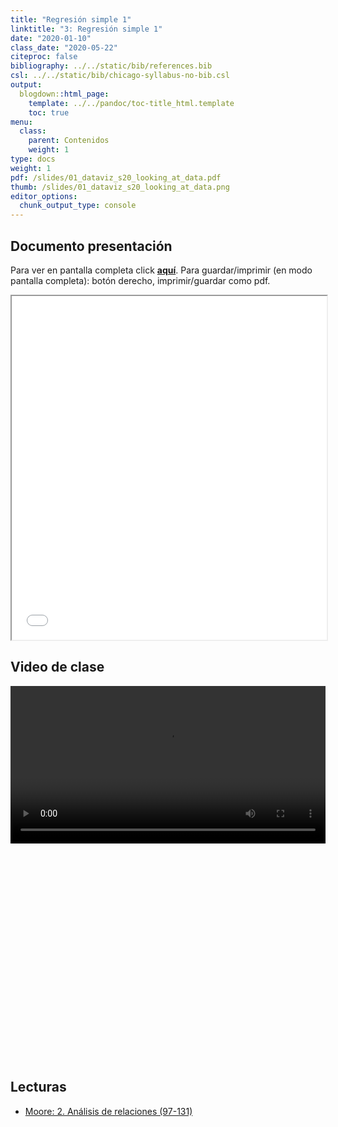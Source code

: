 ```yaml
---
title: "Regresión simple 1"
linktitle: "3: Regresión simple 1"
date: "2020-01-10"
class_date: "2020-05-22"
citeproc: false
bibliography: ../../static/bib/references.bib
csl: ../../static/bib/chicago-syllabus-no-bib.csl
output:
  blogdown::html_page:
    template: ../../pandoc/toc-title_html.template
    toc: true
menu:
  class:
    parent: Contenidos
    weight: 1
type: docs
weight: 1
pdf: /slides/01_dataviz_s20_looking_at_data.pdf
thumb: /slides/01_dataviz_s20_looking_at_data.png
editor_options:
  chunk_output_type: console
---
```


## Documento presentación
 
<span class="sidenote">Para ver en pantalla completa click [**aquí**](/slides/03-regsimple1/03_regsimple1.html). Para guardar/imprimir (en modo pantalla completa): botón derecho, imprimir/guardar como pdf. </span>

<iframe src=/slides/03-regsimple1/03_regsimple1.html height="550" width=100% allowfullscreen="true">
</iframe>

## Video de clase

<div style="width: 100%; height: 600px; overflow: hidden;">
<video  style="width: 100%;" controls>
<source src="https://www.dropbox.com/s/x2bpbm6jjww682m/03regsimp.webm?raw=1" type="video/mp4">
</video>
</div>

## Lecturas

- [Moore: 2. Análisis de relaciones (97-131)](/docs/lecturas/moore_analisisderelaciones1.pdf)

